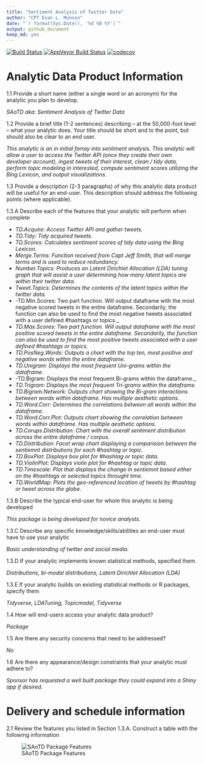 ```yaml
---
title: "Sentiment Analysis of Twitter Data"
author: "CPT Evan L. Munson"
date: "`r format(Sys.Date(), '%d %B %Y')`"
output: github_document
keep_md: yes
---
```


<!-- don't edit the .md file, instead edit the .Rmd -->

[![Build Status](https://travis-ci.org/evan-l-munson/SAoTD.svg?branch=master)](https://travis-ci.org/evan-l-munson/SAoTD)
[![AppVeyor Build Status](https://ci.appveyor.com/api/projects/status/github/evan-l-munson/SAoTD?branch=master&svg=true)](https://ci.appveyor.com/project/evan-l-munson/SAoTD)
[![codecov](https://codecov.io/gh/evan-l-munson/SAoTD/branch/master/graph/badge.svg)](https://codecov.io/gh/evan-l-munson/SAoTD)

# Analytic Data Product Information

1.1 Provide a short name (either a single word or an acronym) for the analytic you plan to develop.

_SAoTD aka: Sentiment Analysis of Twitter Data_

1.2 Provide a brief title (1-2 sentences) describing – at the 50,000-foot level – what your analytic does. Your title should be short and to the point, but should also be clear to an end user.

_This analytic is an in initial forray into sentiment analysis. This analytic will allow a user to access the Twitter API (once they create their own developer account), ingest tweets of their interest, clean / tidy data, perform topic modeling in interested, compute sentiment scores utilizing the Bing Lexicon, and output visualizations._

1.3 Provide a description (2-3 paragraphs) of why this analytic data product will be useful for an end-user. This description should address the following points (where applicable).

1.3.A Describe each of the features that your analytic will perform when complete

* _TD.Acquire: Access Twitter API and gather tweets._
* _TD.Tidy: Tidy acquired tweets._
* _TD.Scores: Calculates sentiment scores of tidy data using the Bing Lexicon._
* _Merge.Terms: Function received from Capt Jeff Smith, that will merge terms and is used to reduce redundancy._
* _Number.Topics: Produces an Latent Dirichlet Allocation (LDA) tuning graph that will assist a user determining how many latent topics are within their twitter data._
* _Tweet.Topics: Determines the contents of the latent topics within the twitter data._
* -TD.Min.Scores: Two part function. Will output dataframe with the most negative scored tweets in the entire dataframe. Secondarily, the function can also be used to find the most negative tweets associated with a user defined #hashtags or topics._
* _TD.Max.Scores: Two part function. Will output dataframe with the most positive scored tweets in the entire dataframe. Secondarily, the function can also be used to find the most positive tweets associated with a user defined #hashtags or topics._
* _TD.PosNeg.Words: Outputs a chart with the top ten, most positive and negative words within the entire dataframe._
* _TD.Unigram: Displays the most frequent Uni-grams within the dataframe._
* -TD.Bigram: Displays the most frequent Bi-grams within the dataframe._
* _TD.Trigram: Displays the most frequent Tri-grams within the dataframe._
* _TD.Bigram.Network: Outputs chart showing the Bi-gram interactions between words within dataframe. Has multiple aesthetic options._
* _TD.Word.Corr: Determines the correlations between all words within the dataframe._
* _TD.Word.Corr.Plot: Outputs chart showing the correlation between words within dataframe. Has multiple aesthetic options._
* _TD.Corups.Distribution: Chart with the overall sentiment distribution across the entire dataframe / corpus._
* _TD.Distribution: Facet wrap chart displaying a comparision between the sentiemnt distributions for each #hashtag or topic._
* _TD.BoxPlot: Displays box plot for #hashtag or topic data._
* _TD.ViolinPlot: Displays violin plot for #hashtag or topic data._
* _TD.Timescale: Plot that displays the change in sentiemnt based either on the #hashtags or selected topics throught time._
* _TD.WorldMap: Plots the geo-referenced location of tweets by #hashtag or tweet across the globe._

1.3.B Describe the typical end-user for whom this analytic is being developed

_This package is being developed for novice analysts._

1.3.C Describe any specific knowledge/skills/abilities an end-user must have to use your analytic

_Basic understanding of twitter and social media._

1.3.D If your analytic implements known statistical methods, specified them.

_Distributions, bi-modal distributions, Latent Dirichlet Allocation (LDA)_

1.3.E If your analytic builds on existing statistical methods or R packages, specify them

_Tidyverse, LDATuning, Topicmodel, Tidyverse_

1.4 How will end-users access your analytic data product?

_Package_

1.5 Are there any security concerns that need to be addressed?

_No_

1.6 Are there any appearance/design constraints that your analytic must adhere to?

_Sponsor has requested a well built package they could expand into a Shiny app if desired._

# Delivery and schedule information

2.1 Review the features you listed in Section 1.3.A. Construct a table with the following information

![SAoTD Package Features](Proposal_Chart.png)




